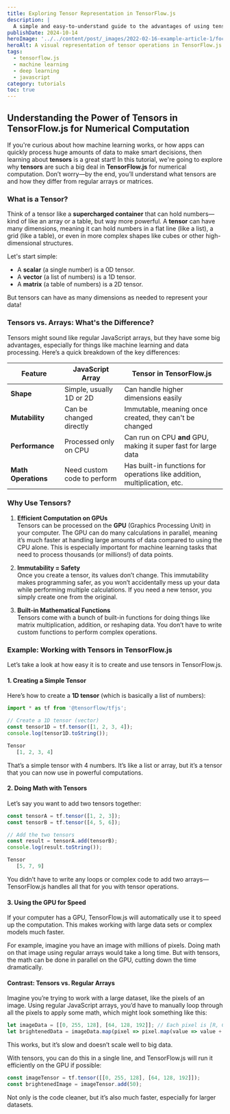```yaml
---
title: Exploring Tensor Representation in TensorFlow.js
description: |
  A simple and easy-to-understand guide to the advantages of using tensors in TensorFlow.js for numerical computations, perfect for teenagers exploring machine learning.
publishDate: 2024-10-14
heroImage: '../../content/post/_images/2022-02-16-example-article-1/focus4.png'
heroAlt: A visual representation of tensor operations in TensorFlow.js.
tags:
  - tensorflow.js
  - machine learning
  - deep learning
  - javascript
category: tutorials
toc: true
---
```




## Understanding the Power of Tensors in TensorFlow.js for Numerical Computation

If you're curious about how machine learning works, or how apps can quickly process huge amounts of data to make smart decisions, then learning about **tensors** is a great start! In this tutorial, we're going to explore why **tensors** are such a big deal in **TensorFlow.js** for numerical computation. Don’t worry—by the end, you’ll understand what tensors are and how they differ from regular arrays or matrices.

### What is a Tensor?

Think of a tensor like a **supercharged container** that can hold numbers—kind of like an array or a table, but way more powerful. A **tensor** can have many dimensions, meaning it can hold numbers in a flat line (like a list), a grid (like a table), or even in more complex shapes like cubes or other high-dimensional structures.

Let's start simple:
- A **scalar** (a single number) is a 0D tensor.
- A **vector** (a list of numbers) is a 1D tensor.
- A **matrix** (a table of numbers) is a 2D tensor.

But tensors can have as many dimensions as needed to represent your data!

### Tensors vs. Arrays: What's the Difference?

Tensors might sound like regular JavaScript arrays, but they have some big advantages, especially for things like machine learning and data processing. Here’s a quick breakdown of the key differences:

| Feature             | JavaScript Array          | Tensor in TensorFlow.js            |
|---------------------|---------------------------|------------------------------------|
| **Shape**           | Simple, usually 1D or 2D  | Can handle higher dimensions easily|
| **Mutability**      | Can be changed directly   | Immutable, meaning once created, they can't be changed |
| **Performance**     | Processed only on CPU     | Can run on CPU **and** GPU, making it super fast for large data |
| **Math Operations** | Need custom code to perform | Has built-in functions for operations like addition, multiplication, etc. |

### Why Use Tensors?

1. **Efficient Computation on GPUs**  
   Tensors can be processed on the **GPU** (Graphics Processing Unit) in your computer. The GPU can do many calculations in parallel, meaning it’s much faster at handling large amounts of data compared to using the CPU alone. This is especially important for machine learning tasks that need to process thousands (or millions!) of data points.

2. **Immutability = Safety**  
   Once you create a tensor, its values don’t change. This immutability makes programming safer, as you won’t accidentally mess up your data while performing multiple calculations. If you need a new tensor, you simply create one from the original.

3. **Built-in Mathematical Functions**  
   Tensors come with a bunch of built-in functions for doing things like matrix multiplication, addition, or reshaping data. You don’t have to write custom functions to perform complex operations.

### Example: Working with Tensors in TensorFlow.js

Let’s take a look at how easy it is to create and use tensors in TensorFlow.js.

#### 1. Creating a Simple Tensor
Here’s how to create a **1D tensor** (which is basically a list of numbers):

```js title="Creating a 1D Tensor in TensorFlow.js"
import * as tf from '@tensorflow/tfjs';

// Create a 1D tensor (vector)
const tensor1D = tf.tensor([1, 2, 3, 4]);
console.log(tensor1D.toString());
```

```js
Tensor
   [1, 2, 3, 4]

```

That’s a simple tensor with 4 numbers. It’s like a list or array, but it’s a tensor that you can now use in powerful computations.

#### 2. Doing Math with Tensors
Let’s say you want to add two tensors together:

```ts caption="Adding tensors"
const tensorA = tf.tensor([1, 2, 3]);
const tensorB = tf.tensor([4, 5, 6]);

// Add the two tensors
const result = tensorA.add(tensorB);
console.log(result.toString());

```

```js caption="output"
Tensor
   [5, 7, 9]

```
You didn’t have to write any loops or complex code to add two arrays—TensorFlow.js handles all that for you with tensor operations.

#### 3. Using the GPU for Speed

If your computer has a GPU, TensorFlow.js will automatically use it to speed up the computation. This makes working with large data sets or complex models much faster.

For example, imagine you have an image with millions of pixels. Doing math on that image using regular arrays would take a long time. But with tensors, the math can be done in parallel on the GPU, cutting down the time dramatically.

#### Contrast: Tensors vs. Regular Arrays
Imagine you’re trying to work with a large dataset, like the pixels of an image. Using regular JavaScript arrays, you’d have to manually loop through all the pixels to apply some math, which might look something like this:

```ts caption="Contrast"
let imageData = [[0, 255, 128], [64, 128, 192]]; // Each pixel is [R, G, B]
let brightenedData = imageData.map(pixel => pixel.map(value => value + 50));

```

This works, but it’s slow and doesn’t scale well to big data.

With tensors, you can do this in a single line, and TensorFlow.js will run it efficiently on the GPU if possible:

```js
const imageTensor = tf.tensor([[0, 255, 128], [64, 128, 192]]);
const brightenedImage = imageTensor.add(50);

```
Not only is the code cleaner, but it’s also much faster, especially for larger datasets.